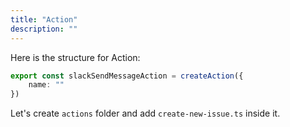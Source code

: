 ```yaml
---
title: "Action"
description: ""
---
```



Here is the structure for Action:
```typescript
export const slackSendMessageAction = createAction({
    name: ""
})
```
Let's create `actions` folder and add `create-new-issue.ts` inside it.
